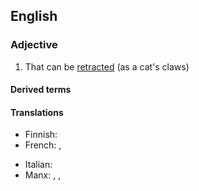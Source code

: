 {{also|rétractile}}

==English==

===Adjective===
{{en-adj}}

# That can be [[retract]]ed (as a cat's claws)

====Derived terms====
{{der2|en
|nonretractile
|irretractile
|unretractile}}

====Translations====
{{trans-top|that can be retracted}}
* Finnish: {{t|fi|sisäänvedettävä}}
* French: {{t+|fr|rétractable|m|f}}, {{t+|fr|rétractile|m|f}}
{{trans-mid}}
* Italian: {{t+|it|retrattile}}
* Manx: {{t|gv|yn-chraplaghey}}, {{t|gv|yn-hirkaghey}}, {{t|gv|yn-yrjaghey}}
{{trans-bottom}}